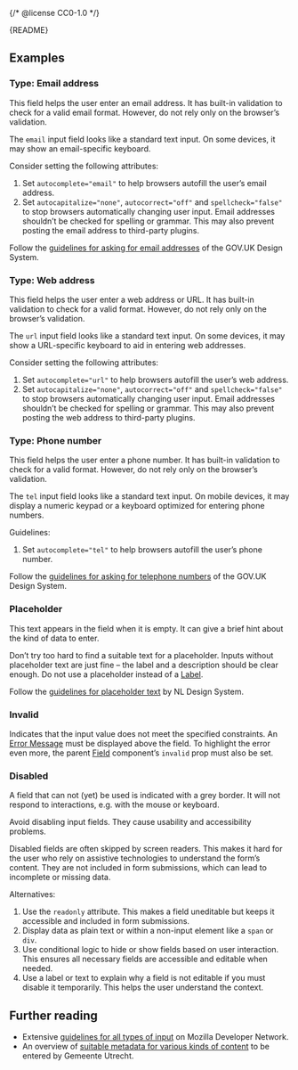 {/* @license CC0-1.0 */}


<Meta of={TextInputStories} />

<Markdown>{README}</Markdown>

<Primary />

<Controls />

## Examples

### Type: Email address

This field helps the user enter an email address.
It has built-in validation to check for a valid email format.
However, do not rely only on the browser’s validation.

The `email` input field looks like a standard text input.
On some devices, it may show an email-specific keyboard.

Consider setting the following attributes:

1. Set `autocomplete="email"` to help browsers autofill the user’s email address.
2. Set `autocapitalize="none"`, `autocorrect="off"` and `spellcheck="false"` to stop browsers automatically changing user input.
   Email addresses shouldn’t be checked for spelling or grammar.
   This may also prevent posting the email address to third-party plugins.

Follow the [guidelines for asking for email addresses](https://design-system.service.gov.uk/patterns/email-addresses/) of the GOV.UK Design System.

<Canvas of={TextInputStories.EmailAddress} />

### Type: Web address

This field helps the user enter a web address or URL.
It has built-in validation to check for a valid format.
However, do not rely only on the browser’s validation.

The `url` input field looks like a standard text input.
On some devices, it may show a URL-specific keyboard to aid in entering web addresses.

Consider setting the following attributes:

1. Set `autocomplete="url"` to help browsers autofill the user’s web address.
2. Set `autocapitalize="none"`, `autocorrect="off"` and `spellcheck="false"` to stop browsers automatically changing user input.
   Email addresses shouldn’t be checked for spelling or grammar.
   This may also prevent posting the web address to third-party plugins.

<Canvas of={TextInputStories.WebAddress} />

### Type: Phone number

This field helps the user enter a phone number.
It has built-in validation to check for a valid format.
However, do not rely only on the browser’s validation.

The `tel` input field looks like a standard text input.
On mobile devices, it may display a numeric keypad or a keyboard optimized for entering phone numbers.

Guidelines:

1. Set `autocomplete="tel"` to help browsers autofill the user’s phone number.

Follow the [guidelines for asking for telephone numbers](https://design-system.service.gov.uk/patterns/telephone-numbers/) of the GOV.UK Design System.

<Canvas of={TextInputStories.PhoneNumber} />

### Placeholder

This text appears in the field when it is empty. It can give a brief hint about the kind of data to enter.

Don’t try too hard to find a suitable text for a placeholder.
Inputs without placeholder text are just fine – the label and a description should be clear enough.
Do not use a placeholder instead of a [Label](?path=/docs/components-forms-label--docs).

Follow the [guidelines for placeholder text](https://www.nldesignsystem.nl/richtlijnen/formulieren/placeholders) by NL Design System.

<Canvas of={TextInputStories.Placeholder} />

### Invalid

Indicates that the input value does not meet the specified constraints.
An [Error Message](?path=/docs/components-forms-error-message--docs) must be displayed above the field.
To highlight the error even more, the parent [Field](?path=/docs/components-forms-field--docs) component’s `invalid` prop must also be set.

<Canvas of={TextInputStories.Invalid} />

### Disabled

A field that can not (yet) be used is indicated with a grey border.
It will not respond to interactions, e.g. with the mouse or keyboard.

Avoid disabling input fields.
They cause usability and accessibility problems.

Disabled fields are often skipped by screen readers.
This makes it hard for the user who rely on assistive technologies to understand the form’s content.
They are not included in form submissions, which can lead to incomplete or missing data.

Alternatives:

1. Use the `readonly` attribute.
   This makes a field uneditable but keeps it accessible and included in form submissions.
2. Display data as plain text or within a non-input element like a `span` or `div`.
3. Use conditional logic to hide or show fields based on user interaction.
   This ensures all necessary fields are accessible and editable when needed.
4. Use a label or text to explain why a field is not editable if you must disable it temporarily.
   This helps the user understand the context.

<Canvas of={TextInputStories.Disabled} />

## Further reading

- Extensive [guidelines for all types of input](https://developer.mozilla.org/en-US/docs/Web/HTML/Element/input/text) on Mozilla Developer Network.
- An overview of [suitable metadata for various kinds of content](https://nl-design-system.github.io/utrecht/storybook/?path=/docs/react_react-textbox--docs) to be entered by Gemeente Utrecht.
